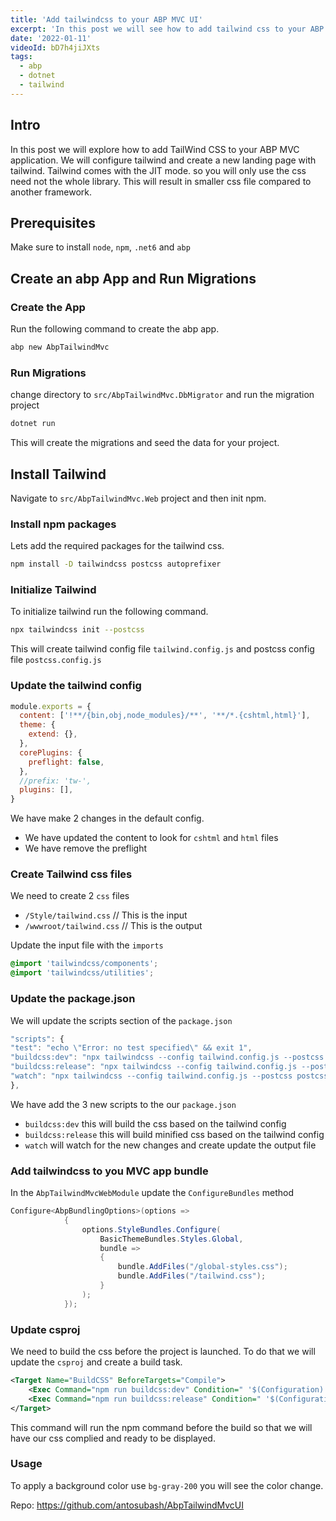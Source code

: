 ```yaml
---
title: 'Add tailwindcss to your ABP MVC UI'
excerpt: 'In this post we will see how to add tailwind css to your ABP MVC UI.'
date: '2022-01-11'
videoId: bD7h4jiJXts
tags:
  - abp
  - dotnet
  - tailwind
---
```


<TOCInline toc={props.toc} asDisclosure />

## Intro

In this post we will explore how to add TailWind CSS to your ABP MVC application. We will configure tailwind and create a new landing page with tailwind. Tailwind comes with the JIT mode. so you will only use the css need not the whole library. This will result in smaller css file compared to another framework.

## Prerequisites

Make sure to install `node`, `npm`, `.net6` and `abp`

## Create an abp App and Run Migrations

### Create the App

Run the following command to create the abp app.

```bash
abp new AbpTailwindMvc
```

### Run Migrations

change directory to `src/AbpTailwindMvc.DbMigrator` and run the migration project

```bash
dotnet run
```

This will create the migrations and seed the data for your project.

## Install Tailwind

Navigate to `src/AbpTailwindMvc.Web` project and then init npm.

### Install npm packages

Lets add the required packages for the tailwind css.

```bash
npm install -D tailwindcss postcss autoprefixer
```

### Initialize Tailwind

To initialize tailwind run the following command.

```bash
npx tailwindcss init --postcss
```

This will create tailwind config file `tailwind.config.js` and postcss config file `postcss.config.js`

### Update the tailwind config

```js
module.exports = {
  content: ['!**/{bin,obj,node_modules}/**', '**/*.{cshtml,html}'],
  theme: {
    extend: {},
  },
  corePlugins: {
    preflight: false,
  },
  //prefix: 'tw-',
  plugins: [],
}
```

We have make 2 changes in the default config.

- We have updated the content to look for `cshtml` and `html` files
- We have remove the preflight

### Create Tailwind css files

We need to create 2 `css` files

- `/Style/tailwind.css` // This is the input
- `/wwwroot/tailwind.css` // This is the output

Update the input file with the `imports`

```css
@import 'tailwindcss/components';
@import 'tailwindcss/utilities';
```

### Update the package.json

We will update the scripts section of the `package.json`

```js
"scripts": {
"test": "echo \"Error: no test specified\" && exit 1",
"buildcss:dev": "npx tailwindcss --config tailwind.config.js --postcss postcss.config.js -i ./Style/tailwind.css -o ./wwwroot/tailwind.css",
"buildcss:release": "npx tailwindcss --config tailwind.config.js --postcss postcss.config.js -i ./Style/tailwind.css -o ./wwwroot/tailwind.css --minify",
"watch": "npx tailwindcss --config tailwind.config.js --postcss postcss.config.js -i ./Style/tailwind.css -o ./wwwroot/tailwind.css --watch"
},
```

We have add the 3 new scripts to the our `package.json`

- `buildcss:dev` this will build the css based on the tailwind config
- `buildcss:release` this will build minified css based on the tailwind config
- `watch` will watch for the new changes and create update the output file

### Add tailwindcss to you MVC app bundle

In the `AbpTailwindMvcWebModule` update the `ConfigureBundles` method

```cs
Configure<AbpBundlingOptions>(options =>
            {
                options.StyleBundles.Configure(
                    BasicThemeBundles.Styles.Global,
                    bundle =>
                    {
                        bundle.AddFiles("/global-styles.css");
                        bundle.AddFiles("/tailwind.css");
                    }
                );
            });
```

### Update csproj

We need to build the css before the project is launched. To do that we will update the `csproj` and create a build task.

```xml
<Target Name="BuildCSS" BeforeTargets="Compile">
    <Exec Command="npm run buildcss:dev" Condition=" '$(Configuration)' == 'Debug' " />
    <Exec Command="npm run buildcss:release" Condition=" '$(Configuration)' == 'Release' " />
</Target>
```

This command will run the npm command before the build so that we will have our css complied and ready to be displayed.

### Usage

To apply a background color use `bg-gray-200` you will see the color change.

Repo: https://github.com/antosubash/AbpTailwindMvcUI
